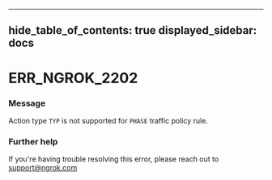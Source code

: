 

---
hide_table_of_contents: true
displayed_sidebar: docs
---


# ERR_NGROK_2202

### Message
Action type `TYP` is not supported for `PHASE` traffic policy rule.

<ErrorDetails error="err_ngrok_2202" />



### Further help
If you're having trouble resolving this error, please reach out to [support@ngrok.com](mailto:support@ngrok.com?subject=Help%20with%20ERR_NGROK_2202)

